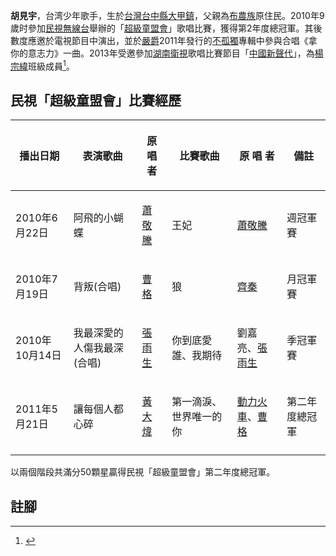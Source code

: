 {{blpsources|time=2018-09-30T02:00:30+00:00}}

{{人物}}{{藝人
| 姓名 = 胡見宇
| 類型 = 男歌手
| 圖片 = 胡見宇 Bryant Hu.jpg
| 圖片尺寸 = 
| 圖片簡介 = 2013年參加湖南衛視「中國新聲代」錄影
| 本名 = 
| 外文名 = 
| 外文 = 
| 羅馬拼音 = 
| 英文名 = 
| 綽號 = 
| 國籍 = {{flag|ROC}}
| 出生日期 = {{Birth_date_and_age|2001|3|6}}
| 出生地點 = {{flag|ROC}}[[台中縣|台中縣]][[大甲镇|大甲鎮]]
| 逝世日期 = 
| 逝世地點 = 
| 職業 = [[歌手|歌手]]
| 語言 = [[國語|國語]]
| 教育程度 = 
| 宗教信仰 = 
| 配偶 = 
| 父母 = 
| 音樂類型 = [[華語流行音樂|華語流行音樂]]
| 演奏樂器 = [[吉他|吉他]]
| 出身地 = 
| 出道作 = 
| 出道日期 = 
| 代表作 = 
| 活躍年代 = 
| 網站 = 
| 相關團體 = 
| IMDb = 
| 音樂專輯 = 
| 電影 = 
| 電視節目 = 
| 舞臺劇 = 
| 書籍 = 
|goldenmelodyawards = 
}}

'''胡見宇'''{{BD|2001年|3月6日}}，台湾少年歌手，生於[[台灣|台灣]][[台中縣|台中縣]][[大甲镇|大甲鎮]]，父親為[[布農族|布農族]]原住民。2010年9歲时參加[[民視無線台|民視無線台]]舉辦的「[[超級童盟會|超級童盟會]]」歌唱比賽，獲得第2年度總冠軍。其後數度應邀於電視節目中演出，並於[[嚴爵|嚴爵]]2011年發行的[[不孤獨|不孤獨]]專輯中參與合唱《拿你的意志力》一曲。{{Fact|2012年於福州舉行的第5屆海峽兩岸閩南語歌唱比賽決賽中，獲第一名。}}2013年受邀參加[[湖南衛視|湖南衛視]]歌唱比賽節目「[[中國新聲代|中國新聲代]]」，為[[楊宗緯|楊宗緯]]班級成員<ref>{{cite web|url=http://www.ient.com.cn/article-5391-1.html|title=《新聲代》終極收官戰 楊宗緯班級秀有望壓軸亮相|date=2013-07-28|access-date=2013-09-11|archive-date=2013-10-20|archive-url=https://web.archive.org/web/20131020180535/http://www.ient.com.cn/article-5391-1.html|dead-url=yes}}</ref>。

== 民視「超級童盟會」比賽經歷 ==
{| class="wikitable"
!播出日期
!表演歌曲
!原 唱 者
!比賽歌曲
!原 唱 者
!備註
|-
|2010年6月22日||阿飛的小蝴蝶||[[蕭敬騰|蕭敬騰]]||王妃||[[蕭敬騰|蕭敬騰]]||週冠軍賽
|-
|2010年7月19日||背叛(合唱)||[[曹格|曹格]]||狼||[[齊秦|齊秦]]||月冠軍賽
|-
|2010年10月14日||我最深愛的人傷我最深(合唱)||[[張雨生|張雨生]]||你到底愛誰、我期待||劉嘉亮、[[張雨生|張雨生]]||季冠軍賽
|-
|2011年5月21日||讓每個人都心碎||[[黃大煒|黃大煒]]||第一滴淚、世界唯一的你||[[動力火車|動力火車]]、[[曹格|曹格]]||第二年度總冠軍
|-
|}

以兩個階段共滿分50顆星贏得民視「超級童盟會」第二年度總冠軍。

== 註腳 ==
{{reflist|2}}
